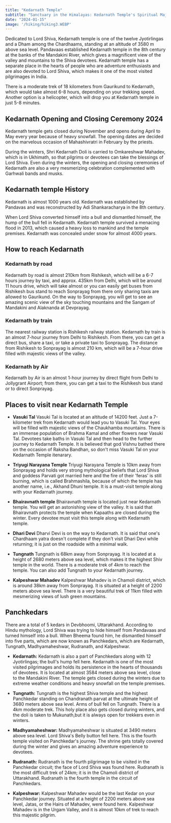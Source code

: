 ```yaml
---
title: "Kedarnath Temple"
subtitle: "Sanctuary in the Himalayas: Kedarnath Temple's Spiritual Majesty"
date: "2024-01-15"
image: '/hiking/hiking3.WEBP'
---
```


Dedicated to Lord Shiva, Kedarnath temple is one of the twelve Jyotirlingas and a Dham among the Chardhaams, standing at an altitude of 3580 m above sea level. Pandavaas established Kedarnath temple in the 8th century at the banks of the Mandakini River, which gives a magnificent view of the valley and mountains to the Shiva devotees. Kedarnath temple has a separate place in the hearts of people who are adventure enthusiasts and are also devoted to Lord Shiva, which makes it one of the most visited pilgrimages in India.

There is a moderate trek of 18 kilometers from Gaurikund to Kedarnath, which would take almost 6-8 hours, depending on your trekking speed. Another option is a helicopter, which will drop you at Kedarnath temple in just 5-8 minutes.


## Kedarnath Opening and Closing Ceremony 2024
Kedarnath temple gets closed during November and opens during April to May every year because of heavy snowfall. The opening dates are decided on the marvelous occasion of Mahashivratri in February by the priests.

During the winters, Shri Kedarnath Doli is carried to Omkareshwar Mahadev, which is in Ukhimath, so that pilgrims or devotees can take the blessings of Lord Shiva. Even during the winters, the opening and closing ceremonies of Kedarnath are also a very mesmerizing celebration complemented with Garhwali bands and musks.

## Kedarnath temple History
Kedarnath is almost 1000 years old. Kedarnath was established by Pandavas and was reconstructed by Adi Shankaracharya in the 8th century.

When Lord Shiva converted himself into a bull and dismantled himself, the hump of the bull fell in Kedarnath.
Kedarnath temple survived a menacing flood in 2013, which caused a heavy loss to mankind and the temple premises.
Kedarnath was concealed under snow for almost 4000 years.


## How to reach Kedarnath
### Kedarnath by road
Kedarnath by road is almost 210km from Rishikesh, which will be a 6-7 hours journey by taxi, and approx. 435km from Delhi, which will be around 11 hours drive, which will take almost or you can easily get buses from Rishikesh bus stand to reach Sonprayag from there only sharing taxis are allowed to Gaurikund. On the way to Sonprayag, you will get to see an amazing scenic view of the sky touching mountains and the Sangam of Mandakini and Alaknanda at Devprayag.

### Kedarnath by train
The nearest railway station is Rishikesh railway station. Kedarnath by train is an almost 7-hour journey from Delhi to Rishikesh. From there, you can get a direct bus, share a taxi, or take a private taxi to Sonprayag. The distance from Rishikesh to Sonprayag is almost 210 km, which will be a 7-hour drive filled with majestic views of the valley.

### Kedarnath by Air
Kedarnath by Air is an almost 1-hour journey by direct flight from Delhi to Jollygrant Airport; from there, you can get a taxi to the Rishikesh bus stand or to direct Sonprayag.



## Places to visit near Kedarnath Temple
* **Vasuki Tal** 
Vasuki Tal is located at an altitude of 14200 feet. Just a 7-kilometer trek from Kedarnath would lead you to Vasuki Tal. Your eyes will be filled with majestic views of the Chaukhamba mountains. There is an immense population of Brahma Kamal and other flowers near Vasuki Tal. Devotees take baths in Vasuki Tal and then head to the further journey to Kedarnath Temple. It is believed that god Vishnu bathed there on the occasion of Raksha Bandhan, so don't miss Vasuki Tal on your Kedarnath Temple itenarary.

* **Triyugi Narayana Temple**
Triyugi Narayana Temple is 10km away from Sonprayag and holds very strong mythological beliefs that Lord Shiva and goddess Parvati got married here and the fire of their 'feras' is still burning, which is called Brahmashila, because of which the temple has another name, i.e., Akhand Dhuni temple. It is a must-visit temple along with your Kedarnath journey.

* **Bhairavnath temple**
Bhairavnath temple is located just near Kedarnath temple. You will get an astonishing view of the valley. It is said that Bhairavnath protects the temple when Kapaaths are closed during the winter. Every devotee must visit this temple along with Kedarnath temple.

* **Dhari Devi**
Dharvi Devi is on the way to Kedarnath. It is said that one's Chardhaam yatra doesn't complete if they don't visit Dhari Devi while returning; it is just on the roadside with a minimal walk.

* **Tungnath**
Tungnath is 68km away from Sonprayag. It is located at a height of 2680 meters above sea level, which makes it the highest Shiv temple in the world. There is a moderate trek of 4km to reach the temple. You can also add Tungnath to your Kedarnath journey.

* **Kalpeshwar Mahadev**
Kalpeshwar Mahadev is in Chamoli district, which is around 38km away from Sonprayag. It is situated at a height of 2200 meters above sea level. There is a very beautiful trek of 11km filled with mesmerizing views of lush green mountains.

## Panchkedars
There are a total of 5 kedars in Devbhoomi, Uttarakhand. According to Hindu mythology, Lord Shiva was trying to hide himself from Pandavaas and turned himself into a bull. When Bheema found him, he dismantled himself into five parts, which are now known as Panchkedars, which are Kedarnath, Tungnath, Madhyamaheshwar, Rudranath, and Kalpeshwar.

* **Kedarnath:** Kedarnath is also a part of Panchkedars along with 12 Jyotirlingas; the bull's hump fell here. Kedarnath is one of the most visited pilgrimages and holds its persistence in the hearts of thousands of devotees. It is located at almost 3584 meters above sea level, close to the Mandakini River. The temple gets closed during the winters due to extreme weather conditions and heavy snowfall on the temple premises.

* **Tungnath:** Tungnath is the highest Shiva temple and the highest Panchkedar standing on Chandranath parvat at the ultimate height of 3680 meters above sea level. Arms of bull fell on Tungnath. There is a 4km moderate trek. This holy place also gets closed during winters, and the doli is taken to Mukunath,but it is always open for trekkers even in winters.

* **Madhyamaheshwar:** Madhyamaheshwar is situated at 3490 meters above sea level. Lord Shiva's Belly button fell here. This is the fourth temple visited on Panchkedar's journey. The shrine gets totally covered during the winter and gives an amazing adventure experience to devotees.

* **Rudranath:** Rudranath is the fourth pilgrimage to be visited in the Panchkedar circuit; the face of Lord Shiva was found here. Rudranath is the most difficult trek of 24km; it is in the Chamoli district of Uttarakhand. Rudranath is the fourth temple in the circuit of Panchkedars.

* **Kalpeshwar:** Kalpeshwar Mahadev would be the last Kedar on your Panchkedar journey. Situated at a height of 2200 meters above sea level, Jatas, or the Hairs of Mahadev, were found here. Kalpeshwar Mahadev is in the Urgam Valley, and it is almost 10km of trek to reach this majestic pilgrim.